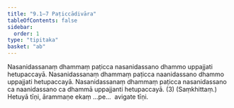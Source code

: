 ```yaml
---
title: "9.1–7 Paṭiccādivāra"
tableOfContents: false
sidebar:
  order: 1
type: "tipitaka"
basket: "ab"
---
```



<DynamicBreadcrumb />

<Division number="20">

<Paragraph number="51">
Nasanidassanaṃ dhammaṃ paṭicca nasanidassano dhammo uppajjati hetupaccayā. Nasanidassanaṃ dhammaṃ paṭicca naanidassano dhammo uppajjati hetupaccayā. Nasanidassanaṃ dhammaṃ paṭicca nasanidassano ca naanidassano ca dhammā uppajjanti hetupaccayā. (3) (Saṃkhittaṃ.)
</Paragraph>

<Paragraph number="52">
Hetuyā tīṇi, ārammaṇe ekaṃ …pe…  avigate tīṇi.
</Paragraph>
</Division>